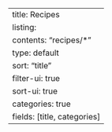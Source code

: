 ---
title: Recipes
listing:
    contents: "recipes/*"
    type: default
    sort: "title"
    filter-ui: true
    sort-ui: true
    categories: true
    fields: [title, categories]
---